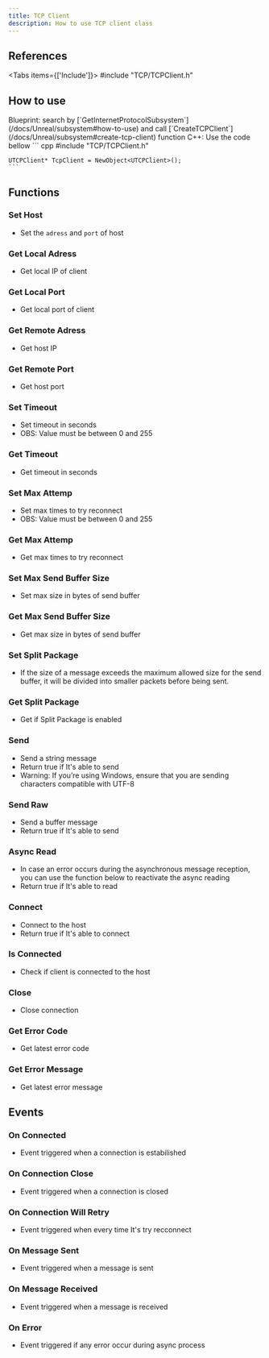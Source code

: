```yaml
---
title: TCP Client
description: How to use TCP client class
---
```



## References
 
<Tabs items={['Include']}>
    <Tab value="Include">#include "TCP/TCPClient.h"</Tab>
</Tabs>

## How to use

<Steps>
  <Step>
    Blueprint: search by [`GetInternetProtocolSubsystem`](/docs/Unreal/subsystem#how-to-use) and call [`CreateTCPClient`](/docs/Unreal/subsystem#create-tcp-client) function
  </Step>
  <Step>
    C++: Use the code bellow
    ``` cpp
    #include "TCP/TCPClient.h"

    UTCPClient* TcpClient = NewObject<UTCPClient>();
    ```
  </Step>
</Steps>

## Functions

### Set Host

* Set the `adress` and `port` of host
<ImageZoom src="/img/client-side/tcp/sethost.png" width={169} height={164} />

### Get Local Adress

* Get local IP of client
<ImageZoom src="/img/client-side/tcp/getlocaladress.png" width={227} height={76} />

### Get Local Port

* Get local port of client
<ImageZoom src="/img/client-side/tcp/getlocalport.png" width={227} height={76} />

### Get Remote Adress

* Get host IP
<ImageZoom src="/img/client-side/tcp/getremoteadress.png" width={227} height={76} />

### Get Remote Port

* Get host port
<ImageZoom src="/img/client-side/tcp/getremoteport.png" width={227} height={76} />

### Set Timeout

* Set timeout in seconds
* OBS: Value must be between 0 and 255
<ImageZoom src="/img/client-side/tcp/settimeout.png" width={169} height={134} />

### Get Timeout

* Get timeout in seconds
<ImageZoom src="/img/client-side/tcp/gettimeout.png" width={228} height={76} />

### Set Max Attemp

* Set max times to try reconnect
* OBS: Value must be between 0 and 255
<ImageZoom src="/img/client-side/tcp/setmaxattemp.png" width={169} height={134} />

### Get Max Attemp

* Get max times to try reconnect
<ImageZoom src="/img/client-side/tcp/getmaxattemp.png" width={228} height={76} />

### Set Max Send Buffer Size

* Set max size in bytes of send buffer
<ImageZoom src="/img/client-side/tcp/setmaxsendbuffer.png" width={213} height={134} />

### Get Max Send Buffer Size

* Get max size in bytes of send buffer
<ImageZoom src="/img/client-side/tcp/getmaxsendbuffer.png" width={228} height={76} />

### Set Split Package

* If the size of a message exceeds the maximum allowed size for the send buffer, it will be divided into smaller packets before being sent.
<ImageZoom src="/img/client-side/tcp/setsplitpackage.png" width={169} height={136} />

### Get Split Package

* Get if Split Package is enabled
<ImageZoom src="/img/client-side/tcp/getsplitpackage.png" width={228} height={76} />

### Send

* Send a string message
* Return true if It's able to send
* Warning: If you’re using Windows, ensure that you are sending characters compatible with UTF-8
<ImageZoom src="/img/client-side/tcp/send.png" width={229} height={134} />

### Send Raw

* Send a buffer message
* Return true if It's able to send
<ImageZoom src="/img/client-side/tcp/sendraw.png" width={228} height={130} />

### Async Read

* In case an error occurs during the asynchronous message reception, you can use the function below to reactivate the async reading
* Return true if It's able to read
<ImageZoom src="/img/client-side/tcp/asyncread.png" width={228} height={104} />

### Connect

* Connect to the host
* Return true if It's able to connect
<ImageZoom src="/img/client-side/tcp/connect.png" width={227} height={104} />

### Is Connected

* Check if client is connected to the host
<ImageZoom src="/img/client-side/tcp/isconnected.png" width={227} height={76} />

### Close

* Close connection
<ImageZoom src="/img/client-side/tcp/close.png" width={166} height={103} />

### Get Error Code

* Get latest error code
<ImageZoom src="/img/client-side/tcp/geterrorcode.png" width={227} height={76} />

### Get Error Message

* Get latest error message
<ImageZoom src="/img/client-side/tcp/geterrormessage.png" width={227} height={76} />

## Events

### On Connected

* Event triggered when a connection is estabilished
<ImageZoom src="/img/client-side/tcp/onconnected.png" width={225} height={186} />

### On Connection Close

* Event triggered when a connection is closed
<ImageZoom src="/img/client-side/tcp/onconnectionclose.png" width={263} height={186} />

### On Connection Will Retry

* Event triggered when every time It's try recconnect
<ImageZoom src="/img/client-side/tcp/onconnectionwillretry.png" width={286} height={212} />

### On Message Sent

* Event triggered when a message is sent
<ImageZoom src="/img/client-side/tcp/onmessagesent.png" width={246} height={212} />

### On Message Received

* Event triggered when a message is received
<ImageZoom src="/img/client-side/tcp/onmessagereceived.png" width={272} height={238} />

### On Error

* Event triggered if any error occur during async process
<ImageZoom src="/img/client-side/tcp/onerror.png" width={192} height={238} />
